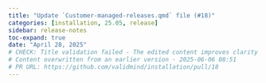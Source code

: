 ```yaml
---
title: "Update `Customer-managed-releases.qmd` file (#18)"
categories: [installation, 25.05, release]
sidebar: release-notes
toc-expand: true
date: "April 28, 2025"
# CHECK: Title validation failed - The edited content improves clarity by specifying that "Customer-managed-releases.qmd" is a file, which helps readers understand the context better. The use of backticks around the file name is a common convention in technical writing to denote code or file names, enhancing readability. Overall, the edit is a positive change that provides clearer communication.
# Content overwritten from an earlier version - 2025-06-06 08:51
# PR URL: https://github.com/validmind/installation/pull/18
---
```


